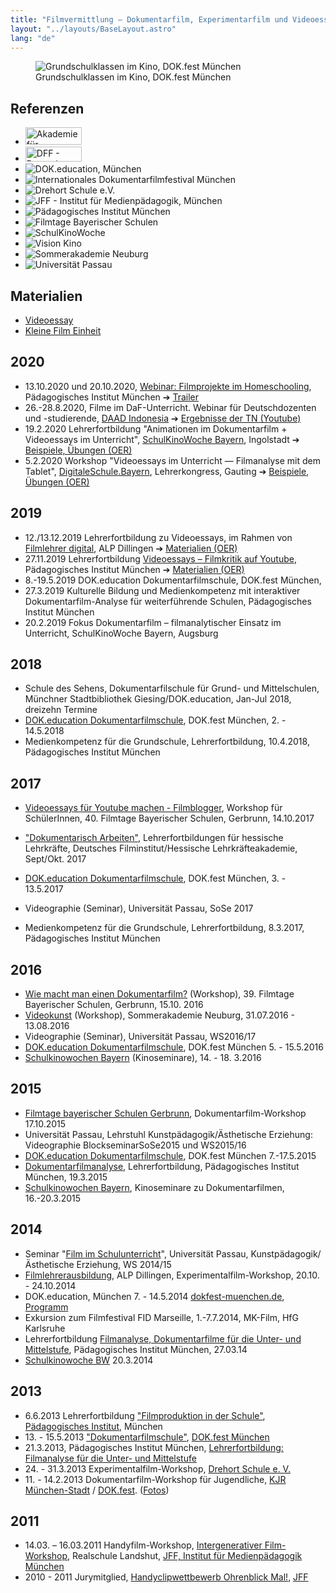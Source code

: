 ```yaml
---
title: "Filmvermittlung — Dokumentarfilm, Experimentarfilm und Videoessay"
layout: "../layouts/BaseLayout.astro"
lang: "de"
---
```



<figure class="layout-grid">
  <Image
    src={hero}
    widths={[400, 800, 1200]}
    sizes={`(min-width: 1300px) 960px, calc(100vw - 2rem)`}
    alt="Grundschulklassen im Kino, DOK.fest München"
  />
  <figcaption>Grundschulklassen im Kino, DOK.fest München</figcaption>
</figure>

## Referenzen

<LogoGrid>
  <ul>
    <li>
      <img
        src="/assets/logos/logo_alpdillingen.svg"
        alt="Akademie für Lehrerfortbildung und Personalführung, Dillingen"
        width="90"
        height="28"
      />
    </li>
    <li>
      <img
        src="/assets/logos/logo_deutschesfilminstitut.svg?w=90&amp;h=24&amp;tok=7857f8"
        alt="DFF - Deutsches Filminstitut &amp; Filmmuseum, Frankfurt"
        width="90"
        height="24"
      />
    </li>
    <li>
      <img
        src="/assets/logos/logo_dokeducation.svg"
        alt="DOK.education, München"
      />
    </li>
    <li>
      <img
        src="/assets/logos/logo_dokfestmuenchen.svg"
        alt="Internationales Dokumentarfilmfestival München"
      />
    </li>
    <li>
      <img
        src="/assets/logos/logo_drehortschule.svg"
        alt="Drehort Schule e.V."
      />
    </li>
    <li>
      <img
        src="/assets/logos/logo_jff.svg"
        alt="JFF - Institut für Medienpädagogik, München"
      />
    </li>
    <li>
      <img
        src="/assets/logos/logo_paedagogischesinstitut.svg"
        alt="Pädagogisches Institut München"
      />
    </li>
    <li>
      <img
        src="/assets/logos/logo_schulfilmtagebayern.svg"
        alt="Filmtage Bayerischer Schulen"
      />
    </li>
    <li>
      <img src="/assets/logos/logo_schulkinowochen.svg" alt="SchulKinoWoche" />
    </li>
    <li>
      <img src="/assets/logos/logo_visionkino.svg" alt="Vision Kino" />
    </li>
    <li>
      <img
        src="/assets/logos/logo_sommerakademieneuburg.svg"
        alt="Sommerakademie Neuburg"
      />
    </li>
    <li>
      <img src="/assets/logos/logo_unipassau.svg" alt="Universität Passau" />
    </li>
  </ul>
</LogoGrid>

## Materialien

- [Videoessay](/videoessay/)
- [Kleine Film Einheit](/kfe/)

## 2020

- 13.10.2020 und 20.10.2020, [Webinar: Filmprojekte im Homeschooling](https://bildungsprogramm.pi-muenchen.de/50256355-id/), Pädagogisches Institut München ➔ [Trailer](https://youtu.be/WBwfLQXLYXg)
- 26.-28.8.2020, Filme im DaF-Unterricht. Webinar für Deutschdozenten und -studierende, [DAAD Indonesia](https://www.daad.id/en/) ➔ [Ergebnisse der TN (Youtube)](https://youtu.be/W9jJ-q8gW88)
- 19.2.2020 Lehrerfortbildung "Animationen im Dokumentarfilm + Videoessays im Unterricht", [SchulKinoWoche Bayern](https://www.schulkinowoche.bayern.de/begleitangebote/fortbildungen/gezeichnete-wirklichkeit-ueber-animationen-im/), Ingolstadt ➔ [Beispiele, Übungen (OER)](/videoessay/animationen-im-dokumentarfilm/)
- 5.2.2020 Workshop "Videoessays im Unterricht — Filmanalyse mit dem Tablet", [DigitaleSchule.Bayern](https://www.digitaleschule.bayern/), Lehrerkongress, Gauting ➔ [Beispiele, Übungen (OER)](/videoessay/videoessays-im-unterricht/)

## 2019

- 12./13.12.2019 Lehrerfortbildung zu Videoessays, im Rahmen von [Filmlehrer digital](https://alp.dillingen.de/lehrerfortbildung/qualifizierungslehrgaenge/film-theater-medien-und-kunst/), ALP Dillingen ➔ [Materialien (OER)](videoessay)
- 27.11.2019 Lehrerfortbildung [Videoessays – Filmkritik auf Youtube](http://service.pi-muenchen.de/onlineprogramm/kurs_blatt.php?a_programm_nr=75-DC0.09&a_ku_verw_von_ku_liste=&a_ku_jahr=2019), Pädagogisches Institut München ➔ [Materialien (OER)](videoessay)
- 8.-19.5.2019 DOK.education Dokumentarfilmschule, DOK.fest München,
- 27.3.2019 Kulturelle Bildung und Medienkompetenz mit interaktiver Dokumentarfilm-Analyse für weiterführende Schulen, Pädagogisches Institut München
- 20.2.2019 Fokus Dokumentarfilm – filmanalytischer Einsatz im Unterricht, SchulKinoWoche Bayern, Augsburg

## 2018

- Schule des Sehens, Dokumentarfilschule für Grund- und Mittelschulen, Münchner Stadtbibliothek Giesing/DOK.education, Jan-Jul 2018, dreizehn Termine
- [DOK.education Dokumentarfilmschule](https://www.dokfest-muenchen.de/Dokumentarfilmschule), DOK.fest München, 2. - 14.5.2018
- Medienkompetenz für die Grundschule, Lehrerfortbildung, 10.4.2018, Pädagogisches Institut München

## 2017

- [Videoessays für Youtube machen - Filmblogger](https://archiv.filmtage.pschwind.de/2017/programm/workshops), Workshop für SchülerInnen, 40. Filmtage Bayerischer Schulen, Gerbrunn, 14.10.2017

- ["Dokumentarisch Arbeiten"](/assets/filmbildunghessen2017.pdf), Lehrerfortbildungen für hessische Lehrkräfte, Deutsches Filminstitut/Hessische
  Lehrkräfteakademie, Sept/Okt. 2017
- [DOK.education Dokumentarfilmschule](https://www.dokfest-muenchen.de/Dokumentarfilmschule), DOK.fest München, 3. - 13.5.2017
- Videographie (Seminar), Universität Passau, SoSe 2017
- Medienkompetenz für die Grundschule, Lehrerfortbildung, 8.3.2017, Pädagogisches Institut München

## 2016

- [Wie macht man einen Dokumentarfilm?](http://www.filmtage-bayerischer-schulen.de/2016/programm/workshops) (Workshop), 39. Filmtage Bayerischer Schulen, Gerbrunn, 15.10. 2016
- [Videokunst](http://www.sommerakademie-neuburg.de/) (Workshop), Sommerakademie Neuburg, 31.07.2016 - 13.08.2016
- Videographie (Seminar), Universität Passau, WS2016/17
- [DOK.education Dokumentarfilmschule](https://www.dokfest-muenchen.de/DOK_education), DOK.fest München 5. - 15.5.2016
- [Schulkinowochen Bayern](http://www.schulkinowoche.bayern.de/) (Kinoseminare), 14. - 18. 3.2016

## 2015

- [Filmtage bayerischer Schulen Gerbrunn](http://www.filmtage-bayerischer-schulen.de/2015/programm/workshops), Dokumentarfilm-Workshop 17.10.2015
- Universität Passau, Lehrstuhl Kunstpädagogik/Ästhetische Erziehung: Videographie BlockseminarSoSe2015 und WS2015/16
- [DOK.education Dokumentarfilmschule](https://www.dokfest-muenchen.de/media/files/2015/Flyer_Programm_DOKeduc15_Online.pdf), DOK.fest München 7.-17.5.2015
- [Dokumentarfilmanalyse](https://www.dokfest-muenchen.de/lehrerfortbildungen), Lehrerfortbildung, Pädagogisches Institut München, 19.3.2015
- [Schulkinowochen Bayern](http://www.schulkinowoche.bayern.de/), Kinoseminare zu Dokumentarfilmen, 16.-20.3.2015

## 2014

- Seminar "[Film im Schulunterricht](http://www.phil.uni-passau.de/die-fakultaet/lehrstuehle-professuren/kunstpaedagogikaesthetische-erziehung/kunstpaedagogik/studium/vorlesungsverzeichnis.html?module=Lecturedetails&target=24618&source=24618&config_id=232ee5ad516ac92bf590f99ac8c2baa8&range_id=l73&seminar_id=15dffb566cb677c33f6aa2114ac961c0&hash=2839218186)", Universität Passau, Kunstpädagogik/Ästhetische Erziehung, WS 2014/15
- [Filmlehrerausbildung](http://www.alp.dillingen.de/lehrgaenge/suche/lg_lehrgang.php?Lg_ID=20749), ALP Dillingen, Experimentalfilm-Workshop, 20.10. - 24.10.2014
- DOK.education, München 7. - 14.5.2014 [dokfest-muenchen.de](http://dokfest-muenchen.de), [Programm](http://www.dokfest-muenchen.de/media/files/2014/DOKeducation2014_Programmheft_Doppelseiten.pdf)
- Exkursion zum Filmfestival FID Marseille, 1.-7.7.2014, MK-Film, HfG Karlsruhe
- Lehrerfortbildung [Filmanalyse, Dokumentarfilme für die Unter- und Mittelstufe](http://www.pi-muenchen.de/index.php?kurssuchtext=doc.education&submit.x=0&submit.y=0&id=45), Pädagogisches Institut München, 27.03.14
- [Schulkinowoche BW](http://schulkinowoche-bw.de/) 20.3.2014

## 2013

- 6.6.2013 Lehrerfortbildung ["Filmproduktion in der Schule"](/assets/filmproduktion_in_der_schule_modulare_reihe_pimuenchen2013.pdf), [Pädagogisches Institut](http://www.pi-muenchen.de/onlineprogramm/kurs_blatt.php?a_programm_nr=69-DC0.01&a_ku_verw_von_ku_liste=&a_com_v_suchen=J&a_ku_jahr=2013), München
- 13\. - 15.5.2013 ["Dokumentarfilmschule"](/assets/dok.education_programmheft_2013_.pdf), [DOK.fest München](http://www.dokfest-muenchen.de/node/1281)
- 21.3.2013, Pädagogisches Institut München, [Lehrerfortbildung: Filmanalyse für die Unter- und Mittelstufe](https://www.facebook.com/events/457559520981129/)
- 24\. - 31.3.2013 Experimentalfilm-Workshop, [Drehort Schule e. V.](http://drehort-schule.de/)
- 11\. - 14.2.2013 Dokumentarfilm-Workshop für Jugendliche, [KJR München-Stadt](http://www.kjr-m.de/) / [DOK.fest](http://www.dokfest-muenchen.de/node/1281). ([Fotos](http://www.facebook.com/media/set/?set=a.447411991995224.93761.130450403691386&type=3))

## 2011

- 14.03. – 16.03.2011 Handyfilm-Workshop, [Intergenerativer Film-Workshop](http://www.jff.de/generationen/?p=2583), Realschule Landshut, [JFF, Institut für Medienpädagogik München](http://www.jff.de/?RUB_ID=8&NAV_ID=40)
- 2010 - 2011 Jurymitglied, [Handyclipwettbewerb Ohrenblick Mal!](http://www.ohrenblick.de/), [JFF](http://www.jff.de/?RUB_ID=8&NAV_ID=40)
